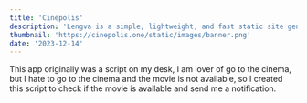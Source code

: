 ```yaml
---
title: 'Cinépolis'
description: 'Lengva is a simple, lightweight, and fast static site generator written in Python.'
thumbnail: 'https://cinepolis.one/static/images/banner.png'
date: '2023-12-14'
---
```


This app originally was a script on my desk, I am lover of go to the cinema, but I hate to go to the cinema and the movie is not available, so I created this script to check if the movie is available and send me a notification.

<img src="./cinepolis.png" alt="" />

